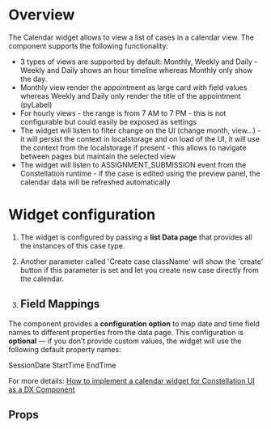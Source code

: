 
<Meta of={DemoStories} />

# Overview

The Calendar widget allows to view a list of cases in a calendar view. The component supports the following functionality:

- 3 types of views are supported by default: Monthly, Weekly and Daily - Weekly and Daily shows an hour timeline whereas Monthly only show the day.
- Monthly view render the appointment as large card with field values whereas Weekly and Daily only render the title of the appointment (pyLabel)
- For hourly views - the range is from 7 AM to 7 PM - this is not configurable but could easily be exposed as settings
- The widget will listen to filter change on the UI (change month, view...) - it will persist the context in localstorage and on load of the UI, it will use the context from the localstorage if present - this allows to navigate between pages but maintain the selected view
- The widget will listen to ASSIGNMENT_SUBMISSION event from the Constellation runtime - if the case is edited using the preview panel, the calendar data will be refreshed automatically

# Widget configuration

1. The widget is configured by passing a **list Data page** that provides all the instances of this case type.
2. Another parameter called 'Create case className' will show the 'create' button if this parameter is set and let you create new case directly from the calendar.

3. ## Field Mappings

The component provides a **configuration option** to map date and time field names to different properties from the data page.
This configuration is **optional** — if you don’t provide custom values, the widget will use the following default property names:

SessionDate
StartTime
EndTime

For more details: [How to implement a calendar widget for Constellation UI as a DX Component](https://support.pega.com/discussion/how-implement-calendar-widget-constellation-ui-dx-component)

<Primary />

## Props

<Controls />
